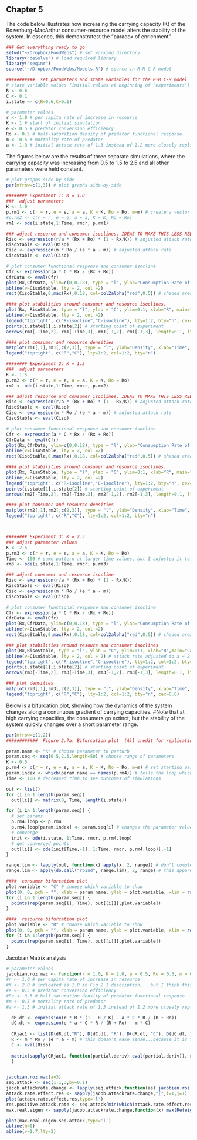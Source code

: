 Chapter 5
---------

The code below illustrates how increasing the carrying capacity (K) of the Rozenburg-MacArthur consumer-resource model alters the stability of the system. In essence, this demonstratest the "paradox of enrichment".

```r
### Get everything ready to go
setwd("~/Dropbox/FoodWebs") # set working directory
library("deSolve") # load required library
library("seqinr")
source('~/Dropbox/FoodWebs/Models.R') # source in R-M C-R model
```

```r
###########  set parameters and state variables for the R-M C-R model
# state variable values (initial values at beginning of "experiments")
R <- 0.6
C <- 0.1
i.state <- c(R=0.6,C=0.1) 

# parameter values
r <- 1.0 # per capita rate of increase in resource
K <- 1 # start of initial simulation
e <- 0.5 # predator conversion efficiency
Ro <- 0.5 # half-saturation density of predator functional response
m <- 0.5 # mortality rate of predator
a <- 1.3 # initial attack rate of 1.3 instead of 1.2 more closely replicates the figures in the book

```

The figures below are the results of three separate simulations, where the carrying capacity was increasing from 0.5 to 1.5 to 2.5 and all other parameters were held constant.
```r

# plot graphs side by side
par(mfrow=c(1,3)) # plot graphs side-by-side

######## Experiment 1: K = 1.0
###  adjust parameters
K <- 1.0
p.rm1 <- c(r = r, e = e, a = a, K = K, Ro = Ro, m=m) # create a vector for the parameters for experiment #1
#p.rm2 <- c(r = r, e = e, a = a, K = K, Ro = Ro)
rm1 <- ode(i.state,1:Time, rmcr, p.rm1)

### adjust resource and consumer isoclines. IDEAS TO MAKE THIS LESS REDUNDANT???
Riso <- expression(r/a * (Rx + Ro) * (1 - Rx/K)) # adjusted attack rate
RisoStable <- eval(Riso)
Ciso <- expression(m * Ro / (e * a - m)) # adjusted attack rate
CisoStable <- eval(Ciso)

# plot consumer functional response and consumer isocline
Cfr <- expression(a * C * Rx / (Rx + Ro))
CfrData <- eval(Cfr)
plot(Rx,CfrData, ylim=c(0,0.18), type = "l", ylab="Consumption Rate of Consumer", xlab="Resource Density")
abline(v=CisoStable, lty = 2, col =2)
rect(CisoStable,0,max(Rx),0.18, col=col2alpha("red",0.5)) # shaded area indicates where consumer population growth rate is greater than zero

#### plot stabilities around consumer and resource isoclines.
plot(Rx, RisoStable, type = "l", ylab = "C", ylim=0:1, xlab="R", main="Carrying Capacity = 1.0")
abline(v=CisoStable, lty = 2, col =2) 
legend("topright", c("R-isocline","C-isocline"), lty=1:2, bty="n", cex=0.8, col=1:2)
points(i.state[1],i.state[2]) # starting point of experiment
arrows(rm1[-Time,2], rm1[-Time,3], rm1[-1,2], rm1[-1,3], length=0.1, lty=1)

#### plot consumer and resource densities
matplot(rm1[,1],rm1[,c(2,3)], type = "l", ylab="Density", xlab="Time", ylim=c(0,2))
legend("topright", c("R","C"), lty=1:2, col=1:2, bty="n")

######## Experiment 2: K = 1.5
###  adjust parameters
K <- 1.5
p.rm2 <- c(r = r, e = e, a = a, K = K, Ro = Ro)
rm2 <- ode(i.state,1:Time, rmcr, p.rm2)

### adjust resource and consumer isoclines. IDEAS TO MAKE THIS LESS REDUNDANT???
Riso <- expression(r/a * (Rx + Ro) * (1 - Rx/K)) # adjusted attack rate
RisoStable <- eval(Riso)
Ciso <- expression(m * Ro / (e * a - m)) # adjusted attack rate
CisoStable <- eval(Ciso)

# plot consumer functional response and consumer isocline
Cfr <- expression(a * C * Rx / (Rx + Ro))
CfrData <- eval(Cfr)
plot(Rx,CfrData, ylim=c(0,0.18), type = "l", ylab="Consumption Rate of Consumer", xlab="Resource Density")
abline(v=CisoStable, lty = 2, col =2)
rect(CisoStable,0,max(Rx),0.18, col=col2alpha("red",0.5)) # shaded area indicates where consumer population growth rate is greater than zero

#### plot stabilities around consumer and resource isoclines.
plot(Rx, RisoStable, type = "l", ylab = "C", ylim=0:1, xlab="R", main="Carrying Capacity = 1.5")
abline(v=CisoStable, lty = 2, col =2) 
legend("topright", c("R-isocline","C-isocline"), lty=1:2, bty="n", cex=0.8, col=1:2)
points(i.state[1],i.state[2]) # starting point of experiment
arrows(rm2[-Time,2], rm2[-Time,3], rm2[-1,2], rm2[-1,3], length=0.1, lty=1)

#### plot consumer and resource densities
matplot(rm2[,1],rm2[,c(2,3)], type = "l", ylab="Density", xlab="Time", ylim=c(0,2))
legend("topright", c("R","C"), lty=1:2, col=1:2, bty="n")



######## Experiment 3: K = 2.5
### adjust parameter values
K <- 2.5
p.rm3 <- c(r = r, e = e, a = a, K = K, Ro = Ro)
Time <- 100 # same pattern at larger time values, but I adjusted it to see the pattern more clearly
rm3 <- ode(i.state,1:Time, rmcr, p.rm3)

### adjust consumer and resource isocline
Riso <- expression(r/a * (Rx + Ro) * (1 - Rx/K)) 
RisoStable <- eval(Riso)
Ciso <- expression(m * Ro / (e * a - m)) 
CisoStable <- eval(Ciso)

# plot consumer functional response and consumer isocline
Cfr <- expression(a * C * Rx / (Rx + Ro))
CfrData <- eval(Cfr)
plot(Rx,CfrData, ylim=c(0,0.18), type = "l", ylab="Consumption Rate of Consumer", xlab="Resource Density")
abline(v=CisoStable, lty = 2, col =2)
rect(CisoStable,0,max(Rx),0.18, col=col2alpha("red",0.5)) # shaded area indicates where consumer population growth rate is greater than zero

### plot stabilities around resouce and consumer isoclines 
plot(Rx,RisoStable, type = "l", ylab = "C", ylim=0:1, xlab="R",main="Carrying Capacity = 2.5")
abline(v=CisoStable, lty = 2, col = 2) # attack rate adjusted to a = 2.0
legend("topright", c("R-isocline","C-isocline"), lty=1:2, col=1:2, bty="n", cex=0.8)
points(i.state[1],i.state[2]) # starting point of experiment
arrows(rm3[-Time,2], rm3[-Time,3], rm3[-1,2], rm3[-1,3], length=0.1, lty=1)

### plot densities
matplot(rm3[,1],rm3[,c(2,3)], type = "l", ylab="Density", xlab="Time", ylim=c(0,2))
legend("topright", c("R","C"), lty=1:2, col=1:2, bty="n", cex=0.8)
```

Below is a bifurcation plot, showing how the dynamics of the system changes along a continuous gradient of carrying capacities.  #Note that at high carrying capacities, the consumers go extinct, but the stability of the system quickly changes over a short parameter range.
```r
par(mfrow=c(1,2))
############  Figure 2.7a: Bifurcation plot  (All credit for replicating this goes to this website: http://www.r-bloggers.com/r-tools-for-dynamical-systems-bifurcation-plot-in-r%C2%A0for%C2%A0system%C2%A0of%C2%A0odes/)

param.name <- "K" # choose parameter to perturb
param.seq <- seq(0.5,2.5,length=50) # choose range of parameters
K <- 0.5
p.rm4 <- c(r = r, e = e, a = a, K = K, Ro = Ro, m=m) # set starting parameters.
param.index <- which(param.name == names(p.rm4)) # tells the loop which parameter in "p.rm4" to grab for manipulation.
Time <- 100 # decreased time to see outcomes of simulations

out <- list()
for (i in 1:length(param.seq))
  out[[i]] <- matrix(0, Time, length(i.state))

for (i in 1:length(param.seq)) {
  # set params
  p.rm4.loop <- p.rm4
  p.rm4.loop[param.index] <- param.seq[i] # changes the parameter value for manipulation in the "init" function below.
  # converge
  init <- ode(i.state, 1:Time, rmcr, p.rm4.loop)
  # get converged points
  out[[i]] <- ode(init[Time,-1], 1:Time, rmcr, p.rm4.loop)[,-1]
}

range.lim <- lapply(out, function(x) apply(x, 2, range)) # don't completely understand what is going on here...
range.lim <- apply(do.call("rbind", range.lim), 2, range) # this apparently doesn't work, but it doesn't mess things up... 

####  consumer bifurcation plot
plot.variable <- "C" # choose which variable to show
plot(0, 0, pch = "", xlab = param.name, ylab = plot.variable, xlim = range(param.seq), ylim = c(0,1), main = "Bifurcation plot") # range.lim[,plot.variable]
for (i in 1:length(param.seq)) {
  points(rep(param.seq[i], Time), out[[i]][,plot.variable])
}

####  resource bifurcation plot
plot.variable <- "R" # choose which variable to show
plot(0, 0, pch = "", xlab = param.name, ylab = plot.variable, xlim = range(param.seq), ylim = c(0,2), main = "Bifurcation plot") # ylim = range.lim[,plot.variable]
for (i in 1:length(param.seq)) {
  points(rep(param.seq[i], Time), out[[i]][,plot.variable])
}
```

Jacobian Matrix analysis

```r
# parameter values
jacobian.roz.mac <- function(r = 1.0, K = 2.0, e = 0.5, Ro = 0.5, m = 0.5, a = 1.3){
#r <- 1.0 # per capita rate of increase in resource 
#K <- 2.0 # indicated as 1.0 in Fig 2.1 description,   but I think this was a typo in the book.
#e <- 0.5 # predator conversion efficiency  
#Ro <- 0.5 # half-saturation density of predator functional response
#m <- 0.5 # mortality rate of predator
#a <- 1.3 # initial attack rate of 1.3 instead of 1.2 more closely replicates the figures in the book

  dR.dt <- expression(r * R * (1 - R / K) - a * C * R / (R + Ro))
  dC.dt <- expression(e * a * C * R / (R + Ro) - m * C)
  
  CRjac1 <- list(D(dR.dt,"R"), D(dC.dt, "R"), D(dR.dt, "C"), D(dC.dt, "C")) # making a list of the partial derivatives for the consumer resource model
  R <- m * Ro / (e * a - m) # this doesn't make sense...because it is the consumer isocline
  C <- eval(Riso)
    
  matrix(sapply(CRjac1, function(partial.deriv) eval(partial.deriv)), nrow = 2)
  }


jacobian.roz.mac(a=3)
seq.attack <- seq(1.1,3,by=0.1)
jacob.attackrate.change <- lapply(seq.attack,function(as) jacobian.roz.mac(a=as))
attack.rate.effect.res <- sapply(jacob.attackrate.change,"[",i=1,j=1)
plot(attack.rate.effect.res,type='l')
res.positive.attack.rate <- seq.attack[min(which(attack.rate.effect.res>0))]
max.real.eigen <- sapply(jacob.attackrate.change,function(x) max(Re(eigen(x)[["values"]])))

plot(max.real.eigen~seq.attack,type='l')
abline(h=0)
abline(v=1.7,lty=2)
```